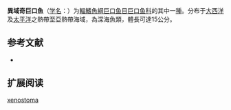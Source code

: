 {{Speciesbox
| name = 異域奇巨口魚
| status = NE
| status_system = IUCN3.1
| image = 
| genus = Aristostomias
| species = xenostoma
| authority = Regan & Trewavas, 1930
| synonyms = 
}}

'''異域奇巨口魚'''（[[学名|学名]]：{{lang|la|''Aristostomias xenostoma''}}）为[[輻鰭魚綱|輻鰭魚綱]][[巨口鱼目|巨口鱼目]][[巨口鱼科|巨口鱼科]]的其中一[[種|種]]。分布于[[大西洋|大西洋]]及[[太平洋|太平洋]]之熱帶至亞熱帶海域，為深海魚類，體長可達15公分。

== 参考文献 ==
{{refbegin}}
*{{FishBase_species|genus=Aristostomias|species=xenostoma|year=2012|month=2}}
{{refend}}

== 扩展阅读 ==
{{refbegin}}
{{wikispecies-inline|Aristostomias xenostoma|異域奇巨口魚}}
{{refend}}
{{Taxonbar|from=Q2536664}}

[[Category:奇巨口鱼属|xenostoma]]